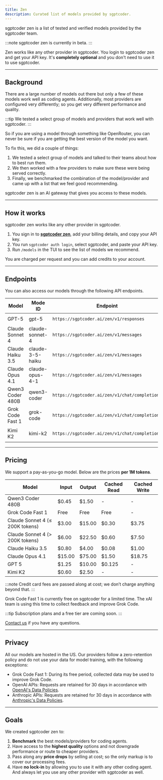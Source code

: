 ```yaml
---
title: Zen
description: Curated list of models provided by sgptcoder.
---
```



sgptcoder zen is a list of tested and verified models provided by the sgptcoder team.

:::note
sgptcoder zen is currently in beta.
:::

Zen works like any other provider in sgptcoder. You login to sgptcoder zen and get
your API key. It's **completely optional** and you don't need to use it to use
sgptcoder.

---

## Background

There are a large number of models out there but only a few of
these models work well as coding agents. Additionally, most providers are
configured very differently; so you get very different performance and quality.

:::tip
We tested a select group of models and providers that work well with sgptcoder.
:::

So if you are using a model through something like OpenRouter, you can never be
sure if you are getting the best version of the model you want.

To fix this, we did a couple of things:

1. We tested a select group of models and talked to their teams about how to
   best run them.
2. We then worked with a few providers to make sure these were being served
   correctly.
3. Finally, we benchmarked the combination of the model/provider and came up
   with a list that we feel good recommending.

sgptcoder zen is an AI gateway that gives you access to these models.

---

## How it works

sgptcoder zen works like any other provider in sgptcoder.

1. You sign in to **<a href={console}>sgptcoder zen</a>**, add your billing
   details, and copy your API key.
2. You run `sgptcoder auth login`, select sgptcoder, and paste your API key.
3. Run `/models` in the TUI to see the list of models we recommend.

You are charged per request and you can add credits to your account.

---

## Endpoints

You can also access our models through the following API endpoints.

| Model            | Mode ID          | Endpoint                                      | AI SDK Package              |
| ---------------- | ---------------- | --------------------------------------------- | --------------------------- |
| GPT-5            | gpt-5            | `https://sgptcoder.ai/zen/v1/responses`        | `@ai-sdk/openai`            |
| Claude Sonnet 4  | claude-sonnet-4  | `https://sgptcoder.ai/zen/v1/messages`         | `@ai-sdk/anthropic`         |
| Claude Haiku 3.5 | claude-3-5-haiku | `https://sgptcoder.ai/zen/v1/messages`         | `@ai-sdk/anthropic`         |
| Claude Opus 4.1  | claude-opus-4-1  | `https://sgptcoder.ai/zen/v1/messages`         | `@ai-sdk/anthropic`         |
| Qwen3 Coder 480B | qwen3-coder      | `https://sgptcoder.ai/zen/v1/chat/completions` | `@ai-sdk/openai-compatible` |
| Grok Code Fast 1 | grok-code        | `https://sgptcoder.ai/zen/v1/chat/completions` | `@ai-sdk/openai-compatible` |
| Kimi K2          | kimi-k2          | `https://sgptcoder.ai/zen/v1/chat/completions` | `@ai-sdk/openai-compatible` |

---

## Pricing

We support a pay-as-you-go model. Below are the prices **per 1M tokens**.

| Model                           | Input  | Output | Cached Read | Cached Write |
| ------------------------------- | ------ | ------ | ----------- | ------------ |
| Qwen3 Coder 480B                | $0.45  | $1.50  | -           | -            |
| Grok Code Fast 1                | Free   | Free   | Free        | -            |
| Claude Sonnet 4 (≤ 200K tokens) | $3.00  | $15.00 | $0.30       | $3.75        |
| Claude Sonnet 4 (> 200K tokens) | $6.00  | $22.50 | $0.60       | $7.50        |
| Claude Haiku 3.5                | $0.80  | $4.00  | $0.08       | $1.00        |
| Claude Opus 4.1                 | $15.00 | $75.00 | $1.50       | $18.75       |
| GPT 5                           | $1.25  | $10.00 | $0.125      | -            |
| Kimi K2                         | $0.60  | $2.50  | -           | -            |

:::note
Credit card fees are passed along at cost; we don’t charge anything beyond that.
:::

Grok Code Fast 1 is currently free on sgptcoder for a limited time. The xAI team is using this time to collect feedback and improve Grok Code.

:::tip
Subscription plans and a free tier are coming soon.
:::

<a href={email}>Contact us</a> if you have any questions.

---

## Privacy

All our models are hosted in the US. Our providers follow a zero-retention policy and do not use your data for model training, with the following exceptions:

- Grok Code Fast 1: During its free period, collected data may be used to improve Grok Code.
- OpenAI APIs: Requests are retained for 30 days in accordance with [OpenAI's Data Policies](https://platform.openai.com/docs/guides/your-data).
- Anthropic APIs: Requests are retained for 30 days in accordance with [Anthropic's Data Policies](https://docs.anthropic.com/en/docs/claude-code/data-usage).

---

## Goals

We created sgptcoder zen to:

1. **Benchmark** the best models/providers for coding agents.
2. Have access to the **highest quality** options and not downgrade performance or route to cheaper providers.
3. Pass along any **price drops** by selling at cost; so the only markup is to cover our processing fees.
4. Have **no lock-in** by allowing you to use it with any other coding agent. And always let you use any other provider with sgptcoder as well.

